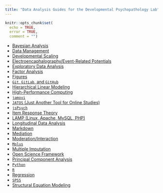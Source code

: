 ```yaml
---
title: "Data Analysis Guides for the Developmental Psychopathology Lab"
---
```


```r
knitr::opts_chunk$set(
  echo = TRUE,
  error = TRUE,
  comment = "")
```

- [Bayesian Analysis](bayesian.html)
- [Data Management](dataManagement.html)
- [Developmental Scaling](developmentalScaling.html)
- [Electroencaphalography/Event-Related Potentials](eegERP.html)
- [Exploratory Data Analysis](eda.html)
- [Factor Analysis](factorAnalysis.html)
- [Figures](figures.html)
- [`Git`, `GitLab`, and `GitHub`](git.html)
- [Hierarchical Linear Modeling](hlm.html)
- [High-Performance Computing](hpc.html)
- [`jamovi`](jamovi.html)
- [`JATOS` (Just Another Tool for Online Studies)](jatos.html)
- [`jsPsych`](jsPsych.html)
- [Item Response Theory](irt.html)
- [LAMP (Linux, Apache, MySQL, PHP)](lamp.html)
- [Longitudinal Data Analysis](lda.html)
- [Markdown](markdown.html)
- [Mediation](sem.html#mediation)
- [Moderation/Interaction](regression.html#moderation)
- [`Mplus`](mplus.html)
- [Multiple Imputation](multipleImputation.html)
- [Open Science Framework](osf.html)
- [Principal Component Analysis](pca.html)
- [`Python`](python.html)
- [`R`](R.html)
- [Regression](regression.html)
- [`SPSS`](SPSS.html)
- [Structural Equation Modeling](sem.html)
